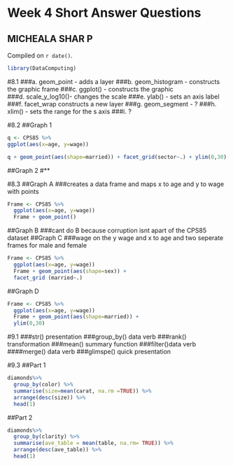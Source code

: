 # Week 4 Short Answer Questions

## MICHEALA SHAR P

<!-- leave this material as is -->
Compiled on `r date()`.

```r
library(DataComputing)
```
<!-- put your content after this line -->

#8.1 
###a. geom_point - adds a layer 
###b. geom_histogram - constructs the graphic frame 
###c. ggplot() - constructs the graphic 
###d. scale_y_log10()- changes the scale 
###e. ylab() - sets an axis label 
###f. facet_wrap constructs a new layer 
###g. geom_segment - ? 
###h. xlim() - sets the range for the s axis 
###i. ? 

#8.2 
##Graph 1 
```r
q <- CPS85 %>% 
ggplot(aes(x=age, y=wage))

q + geom_point(aes(shape=married)) + facet_grid(sector~.) + ylim(0,30) + xlim(0, 70)
```

##Graph 2
#**

#8.3 
##Graph A 
###creates a data frame and maps x to age and y to wage with points 
```r
Frame <- CPS85 %>% 
  ggplot(aes(x=age, y=wage)) 
  Frame + geom_point()
```
##Graph B 
###cant do B because corruption isnt apart of the CPS85 dataset 
##Graph C 
###wage on the y wage and x to age and two seperate frames for male and female
```r
Frame <- CPS85 %>% 
  ggplot(aes(x=age, y=wage))
  Frame + geom_point(aes(shape=sex)) + 
  facet_grid (married~.)
```
##Graph D 
```r
Frame <- CPS85 %>% 
  ggplot(aes(x=age, y=wage)) 
  Frame + geom_point(aes(shape=married)) + 
  ylim(0,30)
```

#9.1 
###str() presentation 
###group_by() data verb 
###rank() transformation 
###mean() summary function 
###filter()data verb 
####merge() data verb 
###glimspe() quick presentation 

#9.3
##Part 1 
```r
diamonds%>% 
  group_by(color) %>% 
  summarise(size=mean(carat, na.rm =TRUE)) %>% 
  arrange(desc(size)) %>% 
  head(1)
```
##Part 2 
```r
diamonds%>% 
  group_by(clarity) %>% 
  summarise(ave_table = mean(table, na.rm= TRUE)) %>% 
  arrange(desc(ave_table)) %>% 
  head(1)
```

